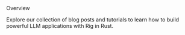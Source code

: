 <div className="section-title">Overview</div>

Explore our collection of blog posts and tutorials to learn how to build powerful LLM applications with Rig in Rust.